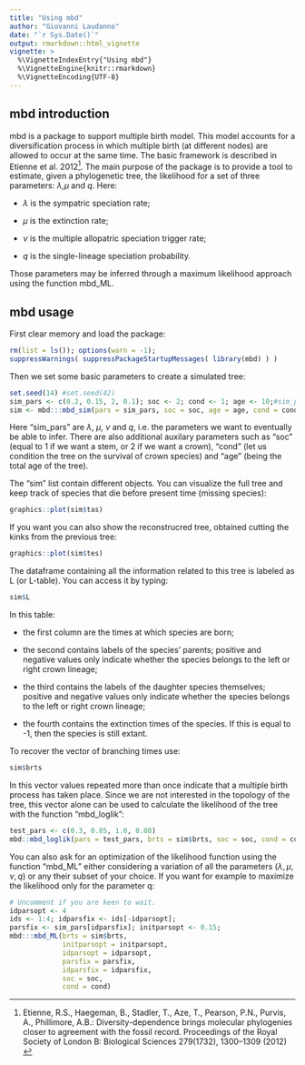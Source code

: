 ```yaml
---
title: "Using mbd"
author: "Giovanni Laudanno"
date: "`r Sys.Date()`"
output: rmarkdown::html_vignette
vignette: >
  %\VignetteIndexEntry{"Using mbd"}
  %\VignetteEngine{knitr::rmarkdown}
  %\VignetteEncoding{UTF-8}
---
```


## mbd introduction

mbd is a package to support multiple birth model. This model accounts for a diversification process in which multiple birth (at different nodes) are allowed to occur at the same time.
The basic framework is described in Etienne et al. 2012^[Etienne, R.S., Haegeman, B., Stadler, T., Aze, T., Pearson, P.N., Purvis, A., Phillimore, A.B.: Diversity-dependence brings molecular phylogenies closer to agreement with the
fossil record. Proceedings of the Royal Society of London B: Biological Sciences
279(1732), 1300–1309 (2012) ].
The main purpose of the package is to provide a tool to estimate, given a phylogenetic tree, the likelihood for a set of three parameters: $\lambda$,$\mu$ and $q$.
Here:

- $\lambda$ is the sympatric speciation rate;

- $\mu$ is the extinction rate;

- $\nu$ is the multiple allopatric speciation trigger rate;

- $q$ is the single-lineage speciation probability.

Those parameters may be inferred through a maximum likelihood approach using the function mbd_ML.

## mbd usage

First clear memory and load the package:

```r
rm(list = ls()); options(warn = -1);
suppressWarnings( suppressPackageStartupMessages( library(mbd) ) )
```

Then we set some basic parameters to create a simulated tree:

```r
set.seed(14) #set.seed(42)
sim_pars <- c(0.2, 0.15, 2, 0.1); soc <- 2; cond <- 1; age <- 10;#sim_pars <- c(0.2, 0.1, 1.5, 0.1); soc = 2; cond = 1; age = 10;
sim <- mbd:::mbd_sim(pars = sim_pars, soc = soc, age = age, cond = cond, tips_interval = c(0, Inf))

```

Here "sim_pars" are $\lambda$, $\mu$, $\nu$ and $q$, i.e. the parameters we want to eventually be able to infer. There are also additional auxilary parameters such as "soc" (equal to 1 if we want a stem, or 2 if we want a crown), "cond" (let us condition the tree on the survival of crown species) and "age" (being the total age of the tree).

The "sim" list contain different objects.
You can visualize the full tree and keep track of species that die before present time (missing species):

```r
graphics::plot(sim$tas)
```

If you want you can also show the reconstrucred tree, obtained cutting the kinks from the previous tree:

```r
graphics::plot(sim$tes)
```

The dataframe containing all the information related to this tree is labeled as L (or L-table). You can access it by typing:

```r
sim$L
```

In this table:

- the first column are the times at which species are born;

- the second contains labels of the species' parents; positive and negative values only indicate whether the species belongs to the left or right crown lineage;

- the third contains the labels of the daughter species themselves; positive and negative values only indicate whether the species belongs to the left or right crown lineage;

- the fourth contains the extinction times of the species. If this is equal to -1, then the species is still extant.

To recover the vector of branching times use:

```r
sim$brts
```

In this vector values repeated more than once indicate that a multiple birth process has taken place.
Since we are not interested in the topology of the tree, this vector alone can be used to calculate the likelihood of the tree with the function "mbd_loglik":

```r
test_pars <- c(0.3, 0.05, 1.0, 0.08)
mbd::mbd_loglik(pars = test_pars, brts = sim$brts, soc = soc, cond = cond, missnumspec = 0)
```

You can also ask for an optimization of the likelihood function using the function "mbd_ML" either considering a variation of all the parameters ($\lambda, \mu, \nu, q$) or any their subset of your choice. If you want for example to maximize the likelihood only for the parameter q:

```r
# Uncomment if you are keen to wait.
idparsopt <- 4
ids <- 1:4; idparsfix <- ids[-idparsopt];
parsfix <- sim_pars[idparsfix]; initparsopt <- 0.15;
mbd:::mbd_ML(brts = sim$brts, 
             initparsopt = initparsopt, 
             idparsopt = idparsopt, 
             parsfix = parsfix, 
             idparsfix = idparsfix, 
             soc = soc, 
             cond = cond)

```
